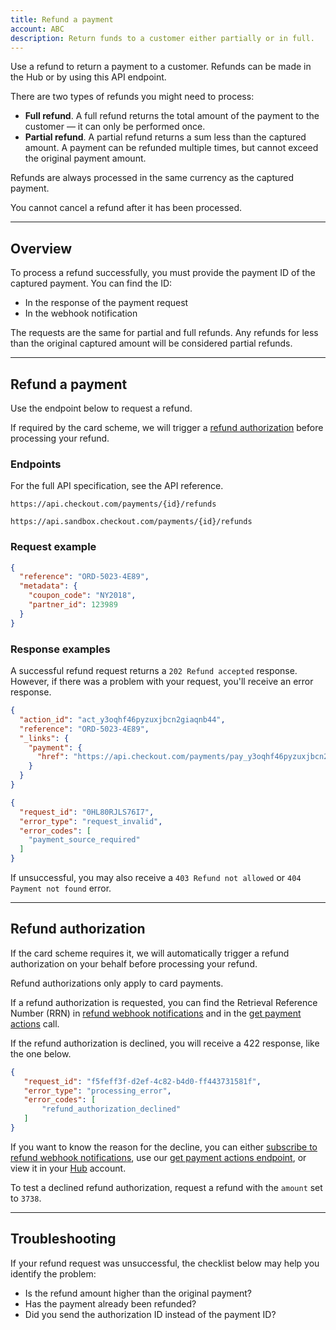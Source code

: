 ```yaml
---
title: Refund a payment
account: ABC
description: Return funds to a customer either partially or in full.
---
```


Use a refund to return a payment to a customer. Refunds can be made in the <ExternalLink href="https://hub.checkout.com/v2" >Hub</ExternalLink> or by using this API endpoint.

There are two types of refunds you might need to process:

- **Full refund**. A full refund returns the total amount of the payment to the customer — it can only be performed once.
- **Partial refund**. A partial refund returns a sum less than the captured amount. A payment can be refunded multiple times, but cannot exceed the original payment amount.

<TipBox variant="tip">

Refunds are always processed in the same currency as the captured payment.

</TipBox>
<TipBox variant="note">

You cannot cancel a refund after it has been processed.

</TipBox>

---

## Overview

To process a refund successfully, you must provide the payment ID of the captured payment. You can find the ID:

- In the response of the payment request
- In the webhook notification

The requests are the same for partial and full refunds. Any refunds for less than the original captured amount will be considered partial refunds.

---

## Refund a payment

Use the endpoint below to request a refund.

<TipBox variant="info">

If required by the card scheme, we will trigger a [refund authorization](#Refund_authorization) before processing your refund.

</TipBox>

### Endpoints

For the full API specification, see the <ExternalLink href="https://api-reference.checkout.com" >API reference</ExternalLink>.

<tabs>
<tab title="Live">
<LineCodeWrapper type="post">

`https://api.checkout.com/payments/{id}/refunds`

</LineCodeWrapper>
</tab>
<tab title="Sandbox">
<LineCodeWrapper type="post">

`https://api.sandbox.checkout.com/payments/{id}/refunds`

</LineCodeWrapper>
</tab>
</tabs>

### Request example

```json
{
  "reference": "ORD-5023-4E89",
  "metadata": {
    "coupon_code": "NY2018",
    "partner_id": 123989
  }
}
```

### Response examples

A successful refund request returns a `202 Refund accepted` response. However, if there was a problem with your request, you'll receive an error response.

<tabs>
<tab title="202 Refund accepted">

```json
{
  "action_id": "act_y3oqhf46pyzuxjbcn2giaqnb44",
  "reference": "ORD-5023-4E89",
  "_links": {
    "payment": {
      "href": "https://api.checkout.com/payments/pay_y3oqhf46pyzuxjbcn2giaqnb44"
    }
  }
}
```

</tab>
<tab title="422 Invalid data was sent">

```json
{
  "request_id": "0HL80RJLS76I7",
  "error_type": "request_invalid",
  "error_codes": [
    "payment_source_required"
  ]
}
```

</tab>
</tabs>

<TipBox variant="info">

If unsuccessful, you may also receive a `403 Refund not allowed` or `404 Payment not found` error.

</TipBox>

---

## Refund authorization

If the card scheme requires it, we will automatically trigger a refund authorization on your behalf before processing your refund.

<TipBox variant="info">

Refund authorizations only apply to card payments.

</TipBox>

<TipBox variant="tip">

If a refund authorization is requested, you can find the Retrieval Reference Number (RRN) in [refund webhook notifications](/reporting-and-insights/webhooks) and in the [get payment actions](/payments/manage-payments) call.

</TipBox>

If the refund authorization is declined, you will receive a 422 response, like the one below.

```json
{
   "request_id": "f5feff3f-d2ef-4c82-b4d0-ff443731581f",
   "error_type": "processing_error",
   "error_codes": [
       "refund_authorization_declined"
   ]
}
```

If you want to know the reason for the decline, you can either [subscribe to refund webhook notifications](/reporting-and-insights/webhooks), use our [get payment actions endpoint](/payments/manage-payments/get-payment-actions), or view it in your [Hub](/the-hub/manage-hub-payments) account.

<TipBox variant="tip" title="Testing">

To test a declined refund authorization, request a refund with the `amount` set to `3738`.

</TipBox>

---

## Troubleshooting

If your refund request was unsuccessful, the checklist below may help you identify the problem:

- Is the refund amount higher than the original payment?
- Has the payment already been refunded?
- Did you send the authorization ID instead of the payment ID?
